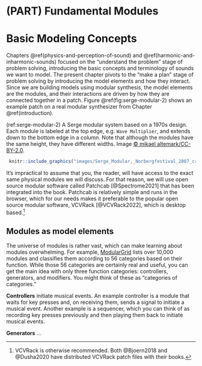# (PART) Fundamental Modules {-}

# Basic Modeling Concepts

Chapters \@ref(physics-and-perception-of-sound) and \@ref(harmonic-and-inharmonic-sounds) focused on the "understand the problem" stage of problem solving, introducing the basic concepts and terminology of sounds we want to model.
The present chapter pivots to the "make a plan" stage of problem solving by introducing the model elements and how they interact.
Since we are building models using modular synthesis, the model elements are the modules, and their interactions are driven by how they are connected together in a patch.
Figure \@ref(fig:serge-modular-2) shows an example patch on a real modular synthesizer from Chapter \@ref(introduction).

(ref:serge-modular-2) A Serge modular system based on a 1970s design. Each module is labeled at the top edge, e.g. `Wave Multiplier`, and extends down to the bottom edge in a column. Note that although the modules have the same height, they have different widths. Image [© mikael altemark/CC-BY-2.0](https://commons.wikimedia.org/wiki/File:Serge_Modular,_Norbergfestival_2007.jpg).

```r
 knitr::include_graphics("images/Serge_Modular,_Norbergfestival_2007_cropped.jpg")
```

It's impractical to assume that you, the reader, will have access to the exact same physical modules we will discuss.
For that reason, we will use open source modular software called Patchcab [@Spectrome2021] that has been integrated into the book.
Patchcab is relatively simple and runs in the browser, which for our needs makes it preferable to the popular open source modular software, VCVRack [@VCVRack2022], which is desktop based.^[VCVRack is otherwise recommended. Both @Bjoern2018 and @Dusha2020 have distributed VCVRack patch files with their books.]

## Modules as model elements

The universe of modules is rather vast, which can make learning about modules overwhelming.
For example, [ModularGrid](https://www.modulargrid.net/) lists over 10,000 modules and classifies them according to 56 categories based on their function.
While those 56 categories are certainly real and useful, you can get the main idea with only three function categories: controllers, generators, and modifiers.
You might think of these as "categories of categories."

**Controllers** initiate musical events.
An example controller is a module that waits for key presses and, on receiving them, sends a signal to initiate a musical event.
Another example is a sequencer, which you can think of as recording key presses previously and then playing them back to initiate musical events.

**Generators** ...




<!-- Fundamental Modules and Composition		 -->
<!-- 	Basic concepts	 -->
<!-- 		 I/O, controls, representation, trigger, create, modify -->
<!-- 	Trigger	 -->
<!-- 		Controllers -->
<!-- 		Trigger/gate, phase, sync -->
<!-- 	Create	 -->
<!-- 		Oscillators (VCO) -->
<!-- 		Samplers -->
<!-- 	Modify	 -->
<!-- 		Filters (VCF): poles, slopes, cutoff frequency, resonance -->
<!-- 		Envelopes, velocity sensitivity, aftertouch -->
<!-- 		Amplifiers -->
<!-- 		Effects: delay/reverb/panning -->
